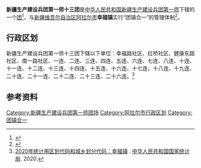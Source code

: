 {{中国乡级行政区
|行政区全称           = 新疆生产建设兵团第一师十三团<br>阿拉尔市幸福镇
|上级行政区           = [[新疆生产建设兵团第一师|新疆生产建设兵团第一师]]<br>[[新疆维吾尔自治区|新疆维吾尔自治区]][[阿拉尔市|阿拉尔市]]
|行政区类别           = [[团_(军队)|团]]
}}

'''新疆生产建设兵团第一师十三团'''是[[中华人民共和国|中华人民共和国]][[新疆生产建设兵团|新疆生产建设兵团]][[新疆生产建设兵团第一师|第一师]]下辖的一个[[团_(军队)|团]]<ref>{{Cite journal|title=新疆生产建设兵团分布图|author=新疆生产建设兵团年鉴编辑委员会|journal=兵团年鉴|publisher=新疆生产建设兵团年鉴社|doi=10.42437/y.cnki.yxjsc.2021.000007|year=2020|location=乌鲁木齐|page=7-8|issn=1671-3338}}</ref>，与[[新疆维吾尔自治区|新疆维吾尔自治区]][[阿拉尔市|阿拉尔市]]'''幸福镇'''实行“团镇合一”的管理体制<ref>{{cite web |title=一师阿拉尔市五个建制镇挂牌成立 |url=https://xw.qq.com/amphtml/20200119A0MJS800 |website=腾讯网 |access-date=2020-08-24 |archive-date=2021-02-26 |archive-url=https://web.archive.org/web/20210226142947/https://xw.qq.com/amphtml/20200119A0MJS800 |dead-url=no }}</ref>。

== 行政区划 ==
新疆生产建设兵团第一师十三团下辖以下单位：幸福路社区、红桥社区、健康东路社区、南一路社区、一连、二连、三连、四连、五连、六连、七连、八连、十连、十一连、十二连、十三连、十四连、十五连、十六连、十七连、十八连、十九连、二十连、二十一连、二十二连、二十三连、二十六连。<ref>[http://www.stats.gov.cn/tjsj/tjbz/tjyqhdmhcxhfdm/2020/65/90/02/659002107.html 2020年统计用区划代码和城乡划分代码：幸福镇] {{Wayback|url=http://www.stats.gov.cn/tjsj/tjbz/tjyqhdmhcxhfdm/2020/65/90/02/659002107.html |date=20210603010546 }}. [[中华人民共和国国家统计局|中华人民共和国国家统计局]]. 2020.</ref>

== 参考资料 ==
{{reflist}}

{{新疆行政区划小作品}}
{{阿拉尔市行政区划}}
{{新疆生产建设兵团第一师}}
{{DEFAULTSORT:13}}
[[Category:新疆生产建设兵团第一师团场|Category:新疆生产建设兵团第一师团场]]
[[Category:阿拉尔市行政区划|Category:阿拉尔市行政区划]]
[[Category:团镇合一|Category:团镇合一]]